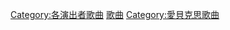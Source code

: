 {{DEFAULTSORT:Trf}}
[[Category:各演出者歌曲|Category:各演出者歌曲]]
[[Category:TRF|歌曲]]
[[Category:愛貝克思歌曲|Category:愛貝克思歌曲]]